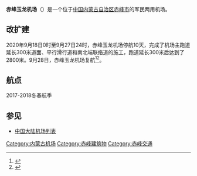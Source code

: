 {{Infobox Airport |
 airport_name = 赤峰玉龙机场 |
 photo = 内蒙古自治区赤峰玉龙机场外景，摄于2018.5.18.jpg|无框|赤峰玉龙机场|
 type = 军民合用 |
 run by = 内蒙古赤峰民航机场有限责任公司 |
 city = {{CHN}}[[内蒙古|内蒙古]][[赤峰市|赤峰市]] |
 distance_to_city = 11.2公里|
 opened = 2008年3月20日|
 elevation = 621.2米/2038英尺 |
 IATA = CIF |
 ICAO = ZBCF |
 coordinates={{coord|42|09|35|N|118|50|27|E|type:airport|display=title,inline}}|
 runway1_heading = 03/21 |
 runway1_feet = 9,186 |
 runway1_meter = 2,800 |
 runway1_surface = 混凝土 |
}}
'''赤峰玉龙机场'''（{{airport codes|CIF|ZBCF}}）是一个位于[[中国|中国]][[内蒙古自治区|内蒙古自治区]][[赤峰市|赤峰市]]的军民两用机场。

==改扩建==
2020年9月18日0时至9月27日24时，赤峰玉龙机场停航10天，完成了机场主跑道延长300米道面、平行滑行道和南北端联络道的施工，跑道延长300米后达到了2800米。9月28日，赤峰玉龙机场复航<ref>{{cite news |author=朱文哲 |title=内蒙古赤峰玉龙机场自9月18日起因改扩建停航10天 |url=http://www.gov.cn/xinwen/2020-09/08/content_5541730.htm |agency=新华社 |date=2020-09-08}}</ref><ref>{{cite news |title=玉龙机场复航 |url=http://www.swcf.cn/pc/news/2020-09/29/20_61641.html |work=赤峰日报 |date=2020-09-29 |accessdate=2020-09-30 |archive-date=2020-10-16 |archive-url=https://web.archive.org/web/20201016165124/http://www.swcf.cn/pc/news/2020-09/29/20_61641.html |dead-url=no }}</ref>。

==航点==
2017-2018冬春航季
{{Airport-dest-list
| {{flagicon|PRC}} [[华夏航空|华夏航空]]（G5）| [[包头二里半机场|包头]]、[[大连周水子国际机场|大连]]、[[呼和浩特白塔国际机场|呼和浩特]]
| {{flagicon|PRC}} [[中国联合航空|中国联合航空]]（KN）| [[北京大興國際機場|北京/大興]]
| {{flagicon|PRC}} [[中国国际航空|中国国际航空]]（CA）| [[北京首都国际机场|北京/首都]]、[[呼和浩特白塔国际机场|呼和浩特]]
| {{flagicon|PRC}} [[长龙航空|长龙航空]]（GJ）| [[哈尔滨太平国际机场|哈尔滨]]、[[杭州萧山国际机场|杭州]]
| {{flagicon|PRC}} [[天津航空|天津航空]]（GS）| [[呼和浩特白塔国际机场|呼和浩特]]、[[沈阳桃仙国际机场|沈阳]]、[[天津滨海国际机场|天津]]、[[呼伦贝尔海拉尔机场|呼伦贝尔/海拉尔]]
| {{flagicon|PRC}} [[中国东方航空|中国东方航空]]（MU）| [[天津滨海国际机场|天津]]
}}

==参见==
*[[中国大陆机场列表|中国大陆机场列表]]

{{中华人民共和国机场}}
{{人民解放军机场}}
[[Category:内蒙古机场|Category:内蒙古机场]]
[[Category:赤峰建筑物|Category:赤峰建筑物]]
[[Category:赤峰交通|Category:赤峰交通]]